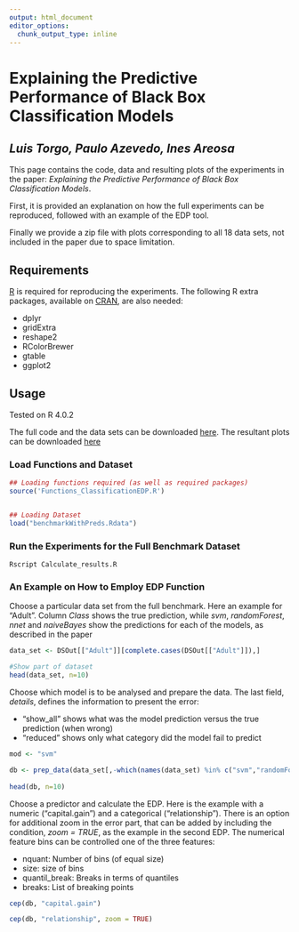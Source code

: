 ---
output: html_document
editor_options: 
  chunk_output_type: inline
---

# Explaining the Predictive Performance of Black Box Classification Models
## *Luis Torgo, Paulo Azevedo, Ines Areosa*

This page contains the code, data and resulting plots of the experiments in the paper: *Explaining the Predictive Performance of Black Box Classification Models*.

First, it is provided an explanation on how the full experiments can be reproduced, followed with an example of the EDP tool. 

Finally we provide a zip file with plots corresponding to all 18 data sets, not included in the paper due to space limitation.


## Requirements
[R](www.r-project.org) is required for reproducing the experiments. The following R extra packages, available on [CRAN](https://cran.r-project.org/web/packages/), are also needed:


* dplyr
* gridExtra
* reshape2
* RColorBrewer
* gtable
* ggplot2


## Usage

Tested on R 4.0.2

The full code and the data sets can be downloaded [here](code.zip). The resultant plots can be downloaded [here](plots.zip)


### Load Functions and Dataset

```{r, warning=FALSE}
## Loading functions required (as well as required packages)
source('Functions_ClassificationEDP.R')


## Loading Dataset
load("benchmarkWithPreds.Rdata")

```

### Run the Experiments for the Full Benchmark Dataset

```Rscript Calculate_results.R```

### An Example on How to Employ EDP Function


Choose a particular data set from the full benchmark. Here an example for "Adult". Column *Class* shows the true prediction, while *svm*, *randomForest*, *nnet* and *naiveBayes* show the predictions for each of the models, as described in the paper
```{r }

data_set <- DSOut[["Adult"]][complete.cases(DSOut[["Adult"]]),]

#Show part of dataset
head(data_set, n=10)
```

Choose which model is to be analysed and prepare the data. The last field, *details*, defines the information to present the error:

- "show_all" shows what was the model prediction versus the true prediction (when wrong)
- "reduced" shows only what category did the model fail to predict
```{r }
mod <- "svm"

db <- prep_data(data_set[,-which(names(data_set) %in% c("svm","randomForest", "nnet", "naiveBayes"))], data_set[, mod], "Class", details = "show_all") #First field should include entire dataset excepting model predictions; Second field should include the model predictions; third field should be the name of the predicted class
    
head(db, n=10)
```


Choose a predictor and calculate the EDP. Here is the example with a numeric ("capital.gain") and a categorical ("relationship").
There is an option for additional zoom in the error part, that can be added by including the condition, *zoom = TRUE*, as the example in the second EDP.
The numerical feature bins can be controlled one of the three features:

- nquant: Number of bins (of equal size)
- size: size of bins
- quantil_break: Breaks in terms of quantiles
- breaks: List of breaking points

```{r, results='hide', fig.keep='all'}
cep(db, "capital.gain")

cep(db, "relationship", zoom = TRUE)


```










